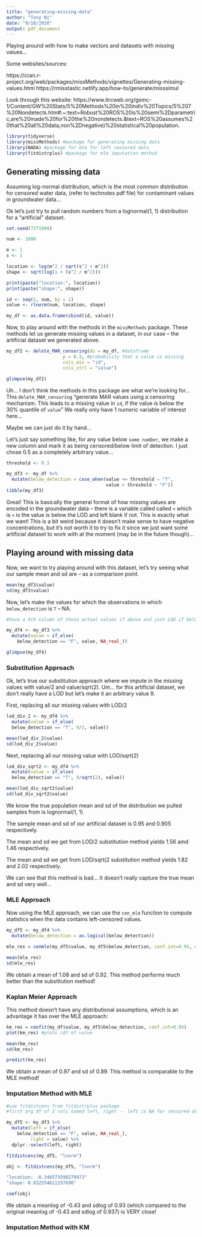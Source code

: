 ```yaml
---
title: "generating-missing-data"
author: "Tony Ni"
date: "9/18/2020"
output: pdf_document
---
```


Playing around with how to make vectors and datasets with missing values...

Some websites/sources:

https://cran.r-project.org/web/packages/missMethods/vignettes/Generating-missing-values.html
https://rmisstastic.netlify.app/how-to/generate/misssimul

Look through this website:
https://www.itrcweb.org/gsmc-1/Content/GW%20Stats/5%20Methods%20in%20indiv%20Topics/5%207%20Nondetects.htm#:~:text=Robust%20ROS%20is%20semi%2Dparametric,are%20made%20for%20the%20nondetects.&text=ROS%20assumes%20that%20all%20data,non%2Dnegative)%20statistical%20population.

```r
library(tidyverse)
library(missMethods) #package for generating missing data
library(NADA) #package for mle for left censored data
library(fitdistrplus) #package for mle imputation method
```

## Generating missing data

Assuming log-normal distribution, which is the most common distribution for censored water data, (refer to technotes pdf file) for contaminant values in groundwater data...

Ok let's just try to pull random numbers from a lognormal(1, 1) distribution for a "artificial" dataset.

```r
set.seed(7271999)

num <- 1000

m <- 1
s <- 1

location <- log(m^2 / sqrt(s^2 + m^2))
shape <- sqrt(log(1 + (s^2 / m^2)))

print(paste("location:", location))
print(paste("shape:", shape))

id <- seq(1, num, by = 1)
value <- rlnorm(num, location, shape)

my_df <- as.data.frame(cbind(id, value))
```

Now, to play around with the methods in the `missMethods` package. These methods let us generate missing values in a dataset, in our case -- the artificial dataset we generated above.

```r
my_df2 <- delete_MAR_censoring(ds = my_df, #dataframe
                     p = 0.3, #probability that a value is missing
                     cols_mis = "id",
                     cols_ctrl = "value")

glimpse(my_df2)
```

Uh... I don't think the methods in this package are what we're looking for... This `delete_MAR_censoring` "generate MAR values using a censoring mechanism. This leads to a missing value in `id`, if the value is below the 30% quantile of `value`" We really only have 1 numeric variable of interest here...

Maybe we can just do it by hand...

Let's just say something like, for any value below `some number`, we make a new column and mark it as being censored/below limit of detection. I just chose 0.5 as a completely arbitrary value...

```r
threshold <- 0.3

my_df3 <- my_df %>%
  mutate(below_detection = case_when(value <= threshold ~ "T",
                                     value > threshold ~ "F"))
tibble(my_df3)
```

Great! This is basically the general format of how missing values are encoded in the groundwater data -- there is a variable called called `<` which is `<` is the value is below the LOD and left blank ` ` if not. This is exactly what we want! This is a bit weird because it doesn't make sense to have negative concentrations, but it's not worth it to try to fix it since we just want some artificial dataset to work with at the moment (may be in the future though)...


## Playing around with missing data

Now, we want to try playing around with this dataset, let's try seeing what our sample mean and sd are -- as a comparison point.

```r
mean(my_df3$value)
sd(my_df3$value)
```

Now, let's make the values for which the observations in which `below_detection` is `T` -- NA.

```r
#have a 4th column of those actual values if above and just LOD if below

my_df4 <- my_df3 %>%
  mutate(value = if_else(
    below_detection == "F", value, NA_real_))

glimpse(my_df4)
```


### Substitution Approach

Ok, let's true our substitution approach where we impute in the missing values with value/2 and value/sqrt(2). Um... for this artificial dataset, we don't really have a LOD but let's make it an arbitrary value 9.

First, replacing all our missing values with LOD/2

```r
lod_div_2 <- my_df4 %>%
  mutate(value = if_else(
  below_detection == "T", 9/2, value))

mean(lod_div_2$value)
sd(lod_div_2$value)
```

Next, replacing all our missing value with LOD/sqrt(2)

```r
lod_div_sqrt2 <- my_df4 %>%
  mutate(value = if_else(
  below_detection == "T", 9/sqrt(2), value))

mean(lod_div_sqrt2$value)
sd(lod_div_sqrt2$value)
```

We know the true population mean and sd of the distribution we pulled samples from is lognormal(1, 1)

The sample mean and sd of our artificial dataset is 0.95 and 0.905 respectively.

The mean and sd we get from LOD/2 substitution method yields 1.56 amd 1.46 respectively.

The mean and sd we get from LOD/sqrt(2 substitution method yields 1.82 and 2.02 respectively.

We can see that this method is bad... It doesn't really capture the true mean and sd very well...

### MLE Approach

Now using the MLE approach, we can use the `cen_mle` function to compute statistics when the data contains left-censored values.

```r
my_df5 <- my_df4 %>%
  mutate(below_detection = as.logical(below_detection))

mle_res = cenmle(my_df5$value, my_df5$below_detection, conf.int=0.95, dist = "gaussian")

mean(mle_res)
sd(mle_res)
```

We obtain a mean of 1.08 and sd of 0.92. This method performs much better than the substitution method!

### Kaplan Meier Approach

This method doesn't have any distributional assumptions, which is an advantage it has over the MLE approach:

```r
km_res = cenfit(my_df$value, my_df5$below_detection, conf.int=0.95)
plot(km_res) #plots cdf of value

mean(km_res)
sd(km_res)

predict(km_res)
```

We obtain a mean of 0.97 and sd of 0.89. This method is comparable to the MLE method!

### Imputation Method with MLE

```r
#use fitdistcens from fitdistrplus package
#first arg df of 2 cols named left, right -- left is NA for censored obs, or value if not censored -- right is value

my_df5 <- my_df3 %>%
  mutate(left = if_else(
    below_detection == "F", value, NA_real_),
         right = value) %>%
  dplyr::select(left, right)

fitdistcens(my_df5, "lnorm")

obj <- fitdistcens(my_df5, "lnorm")

"location: -0.346573590279973"
"shape: 0.832554611157698"

coef(obj)

```

We obtain a meanlog of -0.43 and sdlog of 0.93 (which compared to the original meanlog of -0.43 and sdlog of 0.937) is VERY close!


### Imputation Method with KM

```r

```

